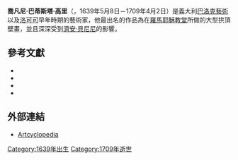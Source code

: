 {{Infobox artist
| name          = 喬凡尼·巴蒂斯塔·高里
| image         = Baciccio Autorretrato Corredor de Vasari. Galería de los Uffizi.jpg
| alt           = 
| caption       = 《自畫像》，繪於1667年。
| birth_name    = Giovanni Battista Gaulli
| birth_date    = {{Birth date|1639|05|08|df=y}}
| birth_place   = 義大利
| death_date    = {{Death date and age|1709|04|02|1639|05|08|df=y}}
| death_place   = 羅馬
| nationality   = 義大利
| spouse        = 
| field         = 畫家
| training      = 
| movement      = [[巴洛克藝術|巴洛克藝術]]
| works         = 
| patrons       =
| awards        = 
| elected       = 
| website       = <!-- {{URL|Example.com}} -->
| bgcolour      = 
}}

'''喬凡尼·巴蒂斯塔·高里'''（{{Lang-en|'''Giovanni Battista Gaulli'''}}，1639年5月8日－1709年4月2日）是義大利[[巴洛克藝術|巴洛克藝術]]以及[[洛可可|洛可可]]早年時期的藝術家，他最出名的作品為在[[羅馬|羅馬]][[耶穌教堂|耶穌教堂]]所做的大型拱頂壁畫，並且深深受到[[濟安·貝尼尼|濟安·貝尼尼]]的影響。

== 參考文獻 ==
{{refbegin}}
*{{cite book|title=The Story of Art|year=1989|url=https://archive.org/details/storyofart0000gomb_b9p3|first=E.H.|last= Gombrich}}
*{{cite book | first= Francis|last= Haskell| year=1980| title= Patrons and Painters: Art and Society in Baroque Italy| pages= [https://archive.org/details/patronspainterss0000hask_a9o2/page/80 80]–85 | publisher= Yale University Press| id= | url=https://archive.org/details/patronspainterss0000hask_a9o2| authorlink= }}
*{{cite book| first= Raffaello| last= Soprani| year= 1769| title= Delle vite de' pittori, scultori, ed architetti genovesi; Tomo secundo scritto da Carlo Giuseppe Ratti| editor= Carlo Giuseppe Ratti| pages= 74–90| publisher= Stamperia Casamara in Genoa, Oxford University copy on Feb 2, 2007| id= | url= http://books.google.com/books?id=vFcGAAAAQAAJ&dq=Genovesi+Raffaello+Soprani| authorlink= | access-date= 2014-03-18| archive-date= 2013-12-05| archive-url= https://web.archive.org/web/20131205162138/http://books.google.com/books?id=vFcGAAAAQAAJ&dq=Genovesi+Raffaello+Soprani| dead-url= no}}
*{{cite book | first= Rudolf|last= Wittkower|authorlink=Rudolf Wittkower| year=1980| title=  Art and Architecture Italy, 1600-1750| editor= Pelican History of Art | publisher= Penguin Books}}
{{refend}}

== 外部連結 ==
{{commons category|Baciccio}}
* [https://web.archive.org/web/20130916073420/http://www.artcyclopedia.com/artists/baciccio_il.html Artcyclopedia]

{{Authority control}}

[[Category:1639年出生|Category:1639年出生]]
[[Category:1709年逝世|Category:1709年逝世]]